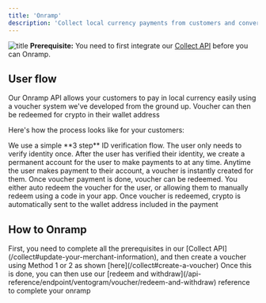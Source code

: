 ```yaml
---
title: 'Onramp'
description: 'Collect local currency payments from customers and convert to crypto'
---
```

![title](https://res.cloudinary.com/payourse-technologies-inc/image/upload/v1711722638/seo-partna/on_ramp_cbhdvj.webp)
<Note>
  **Prerequisite:** You need to first integrate our [Collect API](/collect) before you can Onramp.
</Note>

## User flow

Our Onramp API allows your customers to pay in local currency easily using a voucher system we've developed from the ground up. Voucher can then be redeemed for crypto in their wallet address

Here's how the process looks like for your customers:

<Steps>
  <Step title="User verifies identity">
    We use a simple **3 step** ID verification flow. The user only needs to
    verify identity once.
  </Step>
  <Step title="User account created">
    After the user has verified their identity, we create a permanent account
    for the user to make payments to at any time.
  </Step>
  <Step title="Create voucher">
    Anytime the user makes payment to their account, a voucher is instantly
    created for them.
  </Step>
  <Step title="Redeem voucher">
    Once voucher payment is done, voucher can be redeemed. You either auto
    redeem the voucher for the user, or allowing them to manually redeem using a
    code in your app.
  </Step>
  <Step title="Withdraw crypto">
    Once voucher is redeemed, crypto is automatically sent to the wallet address included in the payment
  </Step>
</Steps>

## How to Onramp

<Steps>
  <Step title="Create a voucher">
    First, you need to complete all the prerequisites in our [Collect API](/collect#update-your-merchant-information), and then create a voucher using Method 1 or 2 as shown [here](/collect#create-a-voucher)
  </Step>
  <Step title="Redeem and withdraw">
    Once this is done, you can then use our [redeem and withdraw](/api-reference/endpoint/ventogram/voucher/redeem-and-withdraw) reference to complete your onramp
  </Step>
</Steps>